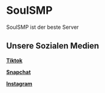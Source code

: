 # SoulSMP
 
SoulSMP ist der beste Server

## Unsere Sozialen Medien

[**Tiktok**](#)

[**Snapchat**](#)

[**Instagram**](#)
